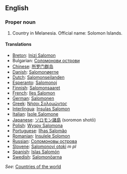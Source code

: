 ==English==

===Proper noun===

# Country in Melanesia. Official name: Solomon Islands.

====Translations====
*[[Breton]]: [[Inizi Salomon]]
*Bulgarian: [[Соломонови острови]]
*[[Chinese]]: [[所罗门群岛]]
*[[Danish]]: [[Salomonøerne]]
*[[Dutch]]: [[Salomonseilanden]]
*[[Esperanto]]: [[Salomonoj]]
*[[Finnish]]: [[Salomonsaaret]]
*[[French]]: [[Iles Salomon]]
*[[German]]: [[Salomonen]]
*[[Greek]]: [[Νήσοι Σολομώντος]]
*[[Interlingua]]: [[Insulas Salomon]]
*[[Italian]]: [[Isole Salomone]]
*[[Japanese]]: [[ソロモン諸島]] (soromon shotō)
*[[Polish]]: [[Wyspy Salomona]]
*[[Portuguese]]: [[Ilhas Salomão]]
*[[Romanian]]: [[Insulele Solomon]]
*[[Russian]]: [[Соломоновы острова]]
*[[Slovene]]: [[Salomonovi otoki]] ''m pl''
*[[Spanish]]: [[Islas Salomón]]
*[[Swedish]]: [[Salomonöarna]]

''See'': [[Countries of the world]]